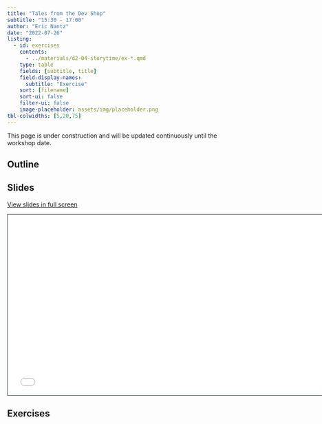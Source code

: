 ```yaml
---
title: "Tales from the Dev Shop"
subtitle: "15:30 - 17:00"
author: "Eric Nantz"
date: "2022-07-26"
listing:
  - id: exercises
    contents:
      - ../materials/d2-04-storytime/ex-*.qmd
    type: table
    fields: [subtitle, title]
    field-display-names: 
      subtitle: "Exercise"
    sort: [filename]
    sort-ui: false
    filter-ui: false
    image-placeholder: assets/img/placeholder.png
tbl-colwidths: [5,20,75]
---
```


::: callout-warning
This page is under construction and will be updated continuously until the workshop date.
:::

## Outline

## Slides

[View slides in full screen](../materials/d2-04-storytime/index.html)

```{=html}
<iframe class="slide-deck" src="../materials/d2-04-storytime/" height="420" width="747" style="border: 1px solid #2e3846;"></iframe>
```

## Exercises

::: {#exercises}
:::
